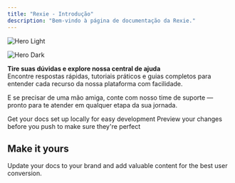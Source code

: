 ```yaml
---
title: "Rexie - Introdução"
description: "Bem-vindo à página de documentação da Rexie."
---
```


<img
  className="block dark:hidden"
  src="/images/hero-light.png"
  alt="Hero Light"
/>

<img
  className="hidden dark:block"
  src="/images/hero-dark.png"
  alt="Hero Dark"
/>

**Tire suas dúvidas e explore nossa central de ajuda**\
Encontre respostas rápidas, tutoriais práticos e guias completos para entender cada recurso da nossa plataforma com facilidade.

E se precisar de uma mão amiga, conte com nosso time de suporte — pronto para te atender em qualquer etapa da sua jornada.

<CardGroup cols={2}>
  <Card title="FiveM" href="https://rexie.com.br/fivem" img="images/FiveM.png">
    Get your docs set up locally for easy development
  </Card>
  <Card title="Minecraft" icon="icons/mp.svg" iconType="regular" href="https://mintlify.com/docs/development" img="images/Minecraft.png">
    Preview your changes before you push to make sure they're perfect
  </Card>
</CardGroup>

## Make it yours

Update your docs to your brand and add valuable content for the best user conversion.